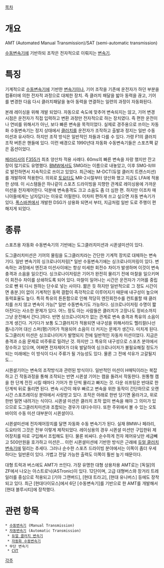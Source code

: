 [[목차]]
= 개요 =
AMT (Automated Manual Transmission)/SAT (semi-automatic transmission) 

[[수동변속기]]에 기반하되 조작은 전자적으로 이뤄지는 [[변속기]].

= 특징 =
기계적으로 [[수동변속기]]에 기반한 [[변속기]]이나, 기어 조작을 기존에 운전자가 하던 부분을 컴퓨터에 의한 전자적 과정으로 대체한 장치. 즉 클러치 패달을 밟아 동력을 끊고, 기어를 변경한 다음 다시 클러치패달을 놓아 동력을 연결하는 일련의 과정이 자동화된다. 

본래 레이싱을 위해 개발 되었다. 자동으로 속도에 맞추어 변속되지는 않고, 기어 변경 시점은 운전자가 직접 입력하고 변환 과정만 전자적으로 하는 장치였다. 즉 편한 운전이나 연비를 위해서가 아닌, 보다 빠른 변속을 목적이었다. 실제로 경주용으로 쓰이는 자동화 수동변속기는 정지 상태에서 [[클러치]]를 운전자가 조작하고 출발과 정지는 일반 수동 미션과 유사하다. 하지만 조작 방식은 일반적인 차들과 다를 수 있다. 가령 F1의 클러치 조작 버튼은 핸들에 있다. 이런 배경으로 1990년대 자동화 수동변속기들은 스포츠팩 같은 옵션이었다. 

[[페라리]]사의 [[페라리 F355|F355]]가 최초 양산차 적용 사례다. 60ms의 빠른 변속을 자랑 했지만 잔고장이 많기로도 유명했다. [[BMW]]에서도 SMG라는 이름으로 내놓았고, 이후 SMG-II/III로 발전하면서 지속적으로 쓰이고 있었다. 최근에는 M-DCT(듀얼 클러치 트랜스미션)를 개발하여 적용한다. 의외로 [[토요타]]도 MR-2시절부터 양산화 했고 지금도 LFA에 적용한 상태. 이 시스템들은 하나같이 스포츠 드라이빙을 지향한 관계로 레이싱용에 가까운 미션을 전자제어한다. 덕분에 변속충격도 크고 소음도 좀 더 심한 편. 하지만 이조차 매니아들에게는 남자답다는 이유로 어필한다. 어차피 편하게 쓰고 싶으면 자동 변속기가 있다. [[폭스바겐]]에서 개발한 DSG가 상용화 되면서 부터, 지금처럼 일반 도로 주행이 편해지게 되었다. 

= 종류 =
스포츠용 자동화 수동변속기의 기반에는 도그클러치미션과 시퀸셜미션이 있다.

도그클러치미션은 기어의 물림을 도그클러치라는 간단한 기계적 장치로 대체하는 변속기다. 일반 변속기의 싱크로나이저링[* 일반 수동변속기에는 싱크로나이저링이 있다. 변속하는 과정에서 엔진과 미션사이에는 항상 미세한 회전수 차이가 발생하며 이것이 변속충격과 소음을 일으킨다. 싱크로나이저링은 기어가 완전히 물리기 전에 마찰을 일으키며 이 회전수 차이를 상쇄하도록 되어 있다. 마찰이 일어나는 시간은 운전자가 기어를 중립으로 뺀 뒤 다시 원하는 단수로 넣는 사이다. 짦은 듯 하지만 일반적으로 그 정도 시간이면 충분.]이 없이 기계적인 동력 결합이 즉각적으로 이루어지기 때문에 내구성이 높으며 동력효율도 높다. 특히 특유의 튼튼함으로 인해 적당히 엔진회전수를 컨트롤할 때 클러치를 쓰지 않고 변속이 가능[* 일반 수동변속기도 가능하다. 싱크로나이저링 수명이 짧아진다는 사소한 문제가 있다. 어느 정도 아는 사람들은 클러치가 고장나도 정비소까지 그냥 운전해서 간다.]하다. 반면 싱크로나이저가 없는 관계로 변속 충격과 특유의 소음이 크게 생긴다. 거기다가 보통 도그클러치가 적용되면 내구성을 위해서라도 헬리컬(나선톱니)기어 대신 스퍼(평)기어가 적용되어 소음이 더 커지는 문제가 생긴다. 미치게 된다.도그클러치 미션은 싱크로나이저가 발명되지 전에 일반적인 자동차 미션이었다. 지금은 충격과 소음 문제로 비주류로 밀려난 것. 하지만 그 특유의 내구성으로 스포츠 분야에서 장수하고 있으며, 어쩌면 전자제어가 더욱 발달하여 싱크로나이저가 불필요해질 정도가 되는 미래에는 이 방식이 다시 주류가 될 가능성도 있다. 물론 그 전에 석유가 고갈될지도...
 
시퀀셜기어는 변속의 조작방식과 관련된 방식이다. 일반적인 미션이 H매틱이라는 복잡하고 긴 작동과정을 통해 조작되는 반면 시퀸셜 기어는 캠을 돌려서 작동한다. 원통형 캠을 한 단계 전진 시킬 때마다 기어가 한 단씩 물리고 빠지는 것. 다운 쉬프팅은 반대로 한 단계씩 뒤로 돌리면 된다. 변속 시간이 매우 빠르고 변속을 위한 동작이 간단하므로 오랜시간 스포츠레이싱 분야에서 사랑받고 있다. 조작은 아래로 한번 당기면 올라가고, 위로 한번 밀면 내려가는 식이다. 시퀸셜 미션은 클러치 조작 없이 변속을 해야 그 의미가 있으므로 도그클러치미션과 조합되는 경우가 대다수이다. 또한 주위에서 볼 수 있는 오토바이의 수동 미션 대부분이 시퀸셜이다.

시퀸셜미션에 전자제어장치를 달면 자동화 수동 변속기가 된다. 실재 BMW나 페라리, 도요타의 그것은 전부 이렇게 제작되었다. 레이싱용의 경우 시퀸셜 미션만 구입한뒤 제어장치를 따로 구입해서 조립해도 된다. 물론 비싸다. 순수하게 전자 제어유닛만 세금빼고 500만원을 호가하고 미션은... 이런 시퀸셜미션에 기반한 방식은 근래에 [[듀얼 클러치 변속기]]에 밀리는 추세다. 그러나 순수한 스포츠 드라이빙 분야에서는 이쪽이 좀더 우세하다는 일반론이 있다. 가볍고 전달 가능한 출력도 이쪽이 훨씬 높기 때문이다.

대형 트럭과 버스에도 AMT가 쓰인다. 가장 유명한 대형 상용차용 AMT로는 [독일]의 ZF에서 나오는 아스트로닉(ASTronic)이 있다. 12단이며, 고급 대형버스와 장거리 트레일러를 중심으로 적용되고 [기아 그랜버드], [현대 트라고], [현대 유니버스] 등에도 장착되고 있다. 최근 [현대다이모스]에서 6단 [수동변속기]를 기반으로 한 AMT를 개발해서 [현대 블루시티]에 장착했다.

= 관련 항목 =
 * [[수동변속기]] (Manual Transmission)
 * [[자동변속기]] (Automatic Transmission)
  * [[듀얼 클러치 변속기]]
  * [[자동화 수동변속기]]
 * 무단 변속기
  * [[CVT]]
[[각주]]
